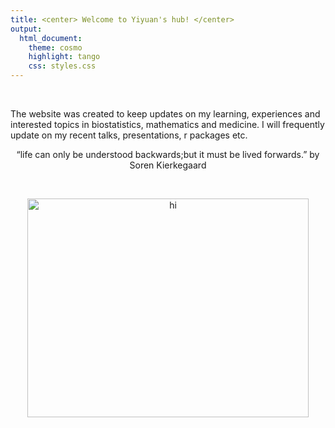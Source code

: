 ```yaml
---
title: <center> Welcome to Yiyuan's hub! </center>
output: 
  html_document:
    theme: cosmo
    highlight: tango
    css: styles.css
---
```


<br>

The website was created to keep updates on my learning, experiences and interested topics in  biostatistics, mathematics and medicine. I will frequently update on my recent talks, presentations, r packages etc.

<center>
"life can only be understood backwards;but it must be lived forwards."
by Soren Kierkegaard
</center>

<br>


<center><img src="images/about-images.jpg" alt="hi" style="text-align:center;" width="450" height="350"></center>

<br>

